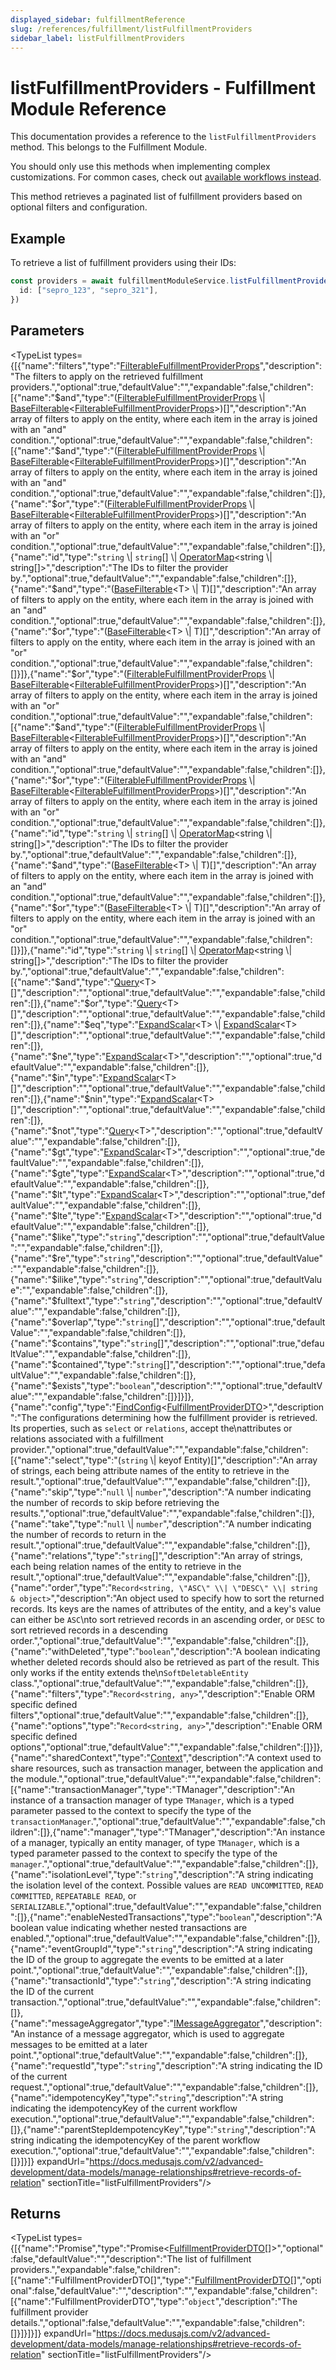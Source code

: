 ```yaml
---
displayed_sidebar: fulfillmentReference
slug: /references/fulfillment/listFulfillmentProviders
sidebar_label: listFulfillmentProviders
---
```



# listFulfillmentProviders - Fulfillment Module Reference

This documentation provides a reference to the `listFulfillmentProviders` method. This belongs to the Fulfillment Module.

<Note>

You should only use this methods when implementing complex customizations. For common cases, check out [available workflows instead](/medusa-workflows-reference).

</Note>

This method retrieves a paginated list of fulfillment providers based on optional filters and configuration.

## Example

To retrieve a list of fulfillment providers using their IDs:

```ts
const providers = await fulfillmentModuleService.listFulfillmentProviders({
  id: ["sepro_123", "sepro_321"],
})
```

## Parameters

<TypeList types={[{"name":"filters","type":"[FilterableFulfillmentProviderProps](../../../interfaces/fulfillment.FilterableFulfillmentProviderProps/page.mdx)","description":"The filters to apply on the retrieved fulfillment providers.","optional":true,"defaultValue":"","expandable":false,"children":[{"name":"$and","type":"([FilterableFulfillmentProviderProps](../../../interfaces/fulfillment.FilterableFulfillmentProviderProps/page.mdx) \\| [BaseFilterable](../../../interfaces/fulfillment.BaseFilterable/page.mdx)&#60;[FilterableFulfillmentProviderProps](../../../interfaces/fulfillment.FilterableFulfillmentProviderProps/page.mdx)&#62;)[]","description":"An array of filters to apply on the entity, where each item in the array is joined with an \"and\" condition.","optional":true,"defaultValue":"","expandable":false,"children":[{"name":"$and","type":"([FilterableFulfillmentProviderProps](../../../interfaces/fulfillment.FilterableFulfillmentProviderProps/page.mdx) \\| [BaseFilterable](../../../interfaces/fulfillment.BaseFilterable/page.mdx)&#60;[FilterableFulfillmentProviderProps](../../../interfaces/fulfillment.FilterableFulfillmentProviderProps/page.mdx)&#62;)[]","description":"An array of filters to apply on the entity, where each item in the array is joined with an \"and\" condition.","optional":true,"defaultValue":"","expandable":false,"children":[]},{"name":"$or","type":"([FilterableFulfillmentProviderProps](../../../interfaces/fulfillment.FilterableFulfillmentProviderProps/page.mdx) \\| [BaseFilterable](../../../interfaces/fulfillment.BaseFilterable/page.mdx)&#60;[FilterableFulfillmentProviderProps](../../../interfaces/fulfillment.FilterableFulfillmentProviderProps/page.mdx)&#62;)[]","description":"An array of filters to apply on the entity, where each item in the array is joined with an \"or\" condition.","optional":true,"defaultValue":"","expandable":false,"children":[]},{"name":"id","type":"`string` \\| `string`[] \\| [OperatorMap](../../../types/fulfillment.OperatorMap/page.mdx)&#60;string \\| string[]&#62;","description":"The IDs to filter the provider by.","optional":true,"defaultValue":"","expandable":false,"children":[]},{"name":"$and","type":"([BaseFilterable](../../../interfaces/fulfillment.BaseFilterable/page.mdx)&#60;T&#62; \\| T)[]","description":"An array of filters to apply on the entity, where each item in the array is joined with an \"and\" condition.","optional":true,"defaultValue":"","expandable":false,"children":[]},{"name":"$or","type":"([BaseFilterable](../../../interfaces/fulfillment.BaseFilterable/page.mdx)&#60;T&#62; \\| T)[]","description":"An array of filters to apply on the entity, where each item in the array is joined with an \"or\" condition.","optional":true,"defaultValue":"","expandable":false,"children":[]}]},{"name":"$or","type":"([FilterableFulfillmentProviderProps](../../../interfaces/fulfillment.FilterableFulfillmentProviderProps/page.mdx) \\| [BaseFilterable](../../../interfaces/fulfillment.BaseFilterable/page.mdx)&#60;[FilterableFulfillmentProviderProps](../../../interfaces/fulfillment.FilterableFulfillmentProviderProps/page.mdx)&#62;)[]","description":"An array of filters to apply on the entity, where each item in the array is joined with an \"or\" condition.","optional":true,"defaultValue":"","expandable":false,"children":[{"name":"$and","type":"([FilterableFulfillmentProviderProps](../../../interfaces/fulfillment.FilterableFulfillmentProviderProps/page.mdx) \\| [BaseFilterable](../../../interfaces/fulfillment.BaseFilterable/page.mdx)&#60;[FilterableFulfillmentProviderProps](../../../interfaces/fulfillment.FilterableFulfillmentProviderProps/page.mdx)&#62;)[]","description":"An array of filters to apply on the entity, where each item in the array is joined with an \"and\" condition.","optional":true,"defaultValue":"","expandable":false,"children":[]},{"name":"$or","type":"([FilterableFulfillmentProviderProps](../../../interfaces/fulfillment.FilterableFulfillmentProviderProps/page.mdx) \\| [BaseFilterable](../../../interfaces/fulfillment.BaseFilterable/page.mdx)&#60;[FilterableFulfillmentProviderProps](../../../interfaces/fulfillment.FilterableFulfillmentProviderProps/page.mdx)&#62;)[]","description":"An array of filters to apply on the entity, where each item in the array is joined with an \"or\" condition.","optional":true,"defaultValue":"","expandable":false,"children":[]},{"name":"id","type":"`string` \\| `string`[] \\| [OperatorMap](../../../types/fulfillment.OperatorMap/page.mdx)&#60;string \\| string[]&#62;","description":"The IDs to filter the provider by.","optional":true,"defaultValue":"","expandable":false,"children":[]},{"name":"$and","type":"([BaseFilterable](../../../interfaces/fulfillment.BaseFilterable/page.mdx)&#60;T&#62; \\| T)[]","description":"An array of filters to apply on the entity, where each item in the array is joined with an \"and\" condition.","optional":true,"defaultValue":"","expandable":false,"children":[]},{"name":"$or","type":"([BaseFilterable](../../../interfaces/fulfillment.BaseFilterable/page.mdx)&#60;T&#62; \\| T)[]","description":"An array of filters to apply on the entity, where each item in the array is joined with an \"or\" condition.","optional":true,"defaultValue":"","expandable":false,"children":[]}]},{"name":"id","type":"`string` \\| `string`[] \\| [OperatorMap](../../../types/fulfillment.OperatorMap/page.mdx)&#60;string \\| string[]&#62;","description":"The IDs to filter the provider by.","optional":true,"defaultValue":"","expandable":false,"children":[{"name":"$and","type":"[Query](../../../types/fulfillment.Query/page.mdx)&#60;T&#62;[]","description":"","optional":true,"defaultValue":"","expandable":false,"children":[]},{"name":"$or","type":"[Query](../../../types/fulfillment.Query/page.mdx)&#60;T&#62;[]","description":"","optional":true,"defaultValue":"","expandable":false,"children":[]},{"name":"$eq","type":"[ExpandScalar](../../../types/fulfillment.ExpandScalar/page.mdx)&#60;T&#62; \\| [ExpandScalar](../../../types/fulfillment.ExpandScalar/page.mdx)&#60;T&#62;[]","description":"","optional":true,"defaultValue":"","expandable":false,"children":[]},{"name":"$ne","type":"[ExpandScalar](../../../types/fulfillment.ExpandScalar/page.mdx)&#60;T&#62;","description":"","optional":true,"defaultValue":"","expandable":false,"children":[]},{"name":"$in","type":"[ExpandScalar](../../../types/fulfillment.ExpandScalar/page.mdx)&#60;T&#62;[]","description":"","optional":true,"defaultValue":"","expandable":false,"children":[]},{"name":"$nin","type":"[ExpandScalar](../../../types/fulfillment.ExpandScalar/page.mdx)&#60;T&#62;[]","description":"","optional":true,"defaultValue":"","expandable":false,"children":[]},{"name":"$not","type":"[Query](../../../types/fulfillment.Query/page.mdx)&#60;T&#62;","description":"","optional":true,"defaultValue":"","expandable":false,"children":[]},{"name":"$gt","type":"[ExpandScalar](../../../types/fulfillment.ExpandScalar/page.mdx)&#60;T&#62;","description":"","optional":true,"defaultValue":"","expandable":false,"children":[]},{"name":"$gte","type":"[ExpandScalar](../../../types/fulfillment.ExpandScalar/page.mdx)&#60;T&#62;","description":"","optional":true,"defaultValue":"","expandable":false,"children":[]},{"name":"$lt","type":"[ExpandScalar](../../../types/fulfillment.ExpandScalar/page.mdx)&#60;T&#62;","description":"","optional":true,"defaultValue":"","expandable":false,"children":[]},{"name":"$lte","type":"[ExpandScalar](../../../types/fulfillment.ExpandScalar/page.mdx)&#60;T&#62;","description":"","optional":true,"defaultValue":"","expandable":false,"children":[]},{"name":"$like","type":"`string`","description":"","optional":true,"defaultValue":"","expandable":false,"children":[]},{"name":"$re","type":"`string`","description":"","optional":true,"defaultValue":"","expandable":false,"children":[]},{"name":"$ilike","type":"`string`","description":"","optional":true,"defaultValue":"","expandable":false,"children":[]},{"name":"$fulltext","type":"`string`","description":"","optional":true,"defaultValue":"","expandable":false,"children":[]},{"name":"$overlap","type":"`string`[]","description":"","optional":true,"defaultValue":"","expandable":false,"children":[]},{"name":"$contains","type":"`string`[]","description":"","optional":true,"defaultValue":"","expandable":false,"children":[]},{"name":"$contained","type":"`string`[]","description":"","optional":true,"defaultValue":"","expandable":false,"children":[]},{"name":"$exists","type":"`boolean`","description":"","optional":true,"defaultValue":"","expandable":false,"children":[]}]}]},{"name":"config","type":"[FindConfig](../../../interfaces/fulfillment.FindConfig/page.mdx)&#60;[FulfillmentProviderDTO](../../../interfaces/fulfillment.FulfillmentProviderDTO/page.mdx)&#62;","description":"The configurations determining how the fulfillment provider is retrieved. Its properties, such as `select` or `relations`, accept the\nattributes or relations associated with a fulfillment provider.","optional":true,"defaultValue":"","expandable":false,"children":[{"name":"select","type":"(`string` \\| keyof Entity)[]","description":"An array of strings, each being attribute names of the entity to retrieve in the result.","optional":true,"defaultValue":"","expandable":false,"children":[]},{"name":"skip","type":"`null` \\| `number`","description":"A number indicating the number of records to skip before retrieving the results.","optional":true,"defaultValue":"","expandable":false,"children":[]},{"name":"take","type":"`null` \\| `number`","description":"A number indicating the number of records to return in the result.","optional":true,"defaultValue":"","expandable":false,"children":[]},{"name":"relations","type":"`string`[]","description":"An array of strings, each being relation names of the entity to retrieve in the result.","optional":true,"defaultValue":"","expandable":false,"children":[]},{"name":"order","type":"`Record<string, \"ASC\" \\| \"DESC\" \\| string & object>`","description":"An object used to specify how to sort the returned records. Its keys are the names of attributes of the entity, and a key's value can either be `ASC`\nto sort retrieved records in an ascending order, or `DESC` to sort retrieved records in a descending order.","optional":true,"defaultValue":"","expandable":false,"children":[]},{"name":"withDeleted","type":"`boolean`","description":"A boolean indicating whether deleted records should also be retrieved as part of the result. This only works if the entity extends the\n`SoftDeletableEntity` class.","optional":true,"defaultValue":"","expandable":false,"children":[]},{"name":"filters","type":"`Record<string, any>`","description":"Enable ORM specific defined filters","optional":true,"defaultValue":"","expandable":false,"children":[]},{"name":"options","type":"`Record<string, any>`","description":"Enable ORM specific defined options","optional":true,"defaultValue":"","expandable":false,"children":[]}]},{"name":"sharedContext","type":"[Context](../../../interfaces/fulfillment.Context/page.mdx)","description":"A context used to share resources, such as transaction manager, between the application and the module.","optional":true,"defaultValue":"","expandable":false,"children":[{"name":"transactionManager","type":"TManager","description":"An instance of a transaction manager of type `TManager`, which is a typed parameter passed to the context to specify the type of the `transactionManager`.","optional":true,"defaultValue":"","expandable":false,"children":[]},{"name":"manager","type":"TManager","description":"An instance of a manager, typically an entity manager, of type `TManager`, which is a typed parameter passed to the context to specify the type of the `manager`.","optional":true,"defaultValue":"","expandable":false,"children":[]},{"name":"isolationLevel","type":"`string`","description":"A string indicating the isolation level of the context. Possible values are `READ UNCOMMITTED`, `READ COMMITTED`, `REPEATABLE READ`, or `SERIALIZABLE`.","optional":true,"defaultValue":"","expandable":false,"children":[]},{"name":"enableNestedTransactions","type":"`boolean`","description":"A boolean value indicating whether nested transactions are enabled.","optional":true,"defaultValue":"","expandable":false,"children":[]},{"name":"eventGroupId","type":"`string`","description":"A string indicating the ID of the group to aggregate the events to be emitted at a later point.","optional":true,"defaultValue":"","expandable":false,"children":[]},{"name":"transactionId","type":"`string`","description":"A string indicating the ID of the current transaction.","optional":true,"defaultValue":"","expandable":false,"children":[]},{"name":"messageAggregator","type":"[IMessageAggregator](../../../interfaces/fulfillment.IMessageAggregator/page.mdx)","description":"An instance of a message aggregator, which is used to aggregate messages to be emitted at a later point.","optional":true,"defaultValue":"","expandable":false,"children":[]},{"name":"requestId","type":"`string`","description":"A string indicating the ID of the current request.","optional":true,"defaultValue":"","expandable":false,"children":[]},{"name":"idempotencyKey","type":"`string`","description":"A string indicating the idempotencyKey of the current workflow execution.","optional":true,"defaultValue":"","expandable":false,"children":[]},{"name":"parentStepIdempotencyKey","type":"`string`","description":"A string indicating the idempotencyKey of the parent workflow execution.","optional":true,"defaultValue":"","expandable":false,"children":[]}]}]} expandUrl="https://docs.medusajs.com/v2/advanced-development/data-models/manage-relationships#retrieve-records-of-relation" sectionTitle="listFulfillmentProviders"/>

## Returns

<TypeList types={[{"name":"Promise","type":"Promise&#60;[FulfillmentProviderDTO](../../../interfaces/fulfillment.FulfillmentProviderDTO/page.mdx)[]&#62;","optional":false,"defaultValue":"","description":"The list of fulfillment providers.","expandable":false,"children":[{"name":"FulfillmentProviderDTO[]","type":"[FulfillmentProviderDTO](../../../interfaces/fulfillment.FulfillmentProviderDTO/page.mdx)[]","optional":false,"defaultValue":"","description":"","expandable":false,"children":[{"name":"FulfillmentProviderDTO","type":"`object`","description":"The fulfillment provider details.","optional":false,"defaultValue":"","expandable":false,"children":[]}]}]}]} expandUrl="https://docs.medusajs.com/v2/advanced-development/data-models/manage-relationships#retrieve-records-of-relation" sectionTitle="listFulfillmentProviders"/>
